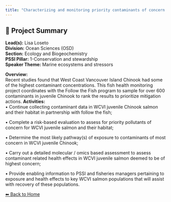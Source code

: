 ---
title: "Characterizing and monitoring priority contaminants of concern in WCVI juvenile salmon"
---

## 🧬 Project Summary

**Lead(s):** Lisa Loseto  
**Division:** Ocean Sciences (OSD)  
**Section:** Ecology and Biogeochemistry  
**PSSI Pillar:** 1-Conservation and stewardship  
**Speaker Theme:** Marine ecosystems and stressors  

**Overview:**  
Recent studies found that West Coast Vancouver Island Chinook had some of the highest contaminant concentrations. This fish health monitoring project coordinates with the Follow the Fish program to sample for over 600 contaminants in juvenile Chinook to rank the results to prioritize mitigation actions.
**Activities:**  
• Continue collecting contaminant data in WCVI juvenile Chinook salmon and their habitat in partnership with follow the fish;
• Complete a risk-based evaluation to assess for priority pollutants of concern for WCVI juvenile salmon and their habitat;
• Determine the most likely pathway(s) of exposure to contaminants of most concern in WCVI juvenile Chinook;
• Carry out a detailed molecular / omics based assessment to assess contaminant related health effects in WCVI juvenile salmon deemed to be of highest concern;
• Provide enabling information to PSSI and fisheries managers pertaining to exposure and health effects to key WCVI salmon populations that will assist with recovery of these populations.

[⬅ Back to Home](../index.qmd)
